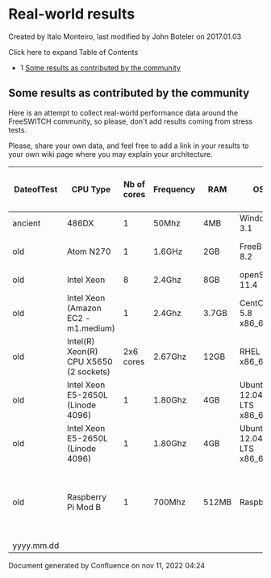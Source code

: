 
# Real-world results 

 Created by  Italo Monteiro, last modified by  John Boteler on 2017.01.03

Click here to expand Table of Contents

* 1 [Some results as contributed by the community](#some-results-as-contributed-by-the-community)

## Some results as contributed by the community

Here is an attempt to collect real-world performance data around the FreeSWITCH community, so please, don't add results coming from stress tests.

Please, share your own data, and feel free to add a link in your results to your own wiki page where you may explain your architecture.

| DateofTest | CPU Type                               | Nb of cores | Frequency | RAM   | OS                       | FreeSWITCH version                      | Nb of SIP Profiles used | Core DB location (SATA/SCSI/SSD/RAM) | Transcoding? | Modules used by the calls                 | 1 leg or 2 leg calls! | Max Concurrent Calls       | Max CPS | Modus Operandi and Comments                           | Your name/email |
| ---------- | -------------------------------------- | ----------- | --------- | ----- | ------------------------ | --------------------------------------- | ----------------------- | ------------------------------------ | ------------ | ----------------------------------------- | --------------------- | -------------------------- | ------- | ----------------------------------------------------- | --------------- |
| ancient    | 486DX                                  | 1           | 50Mhz     | 4MB   | Windows 3.1              | Git of 2010/08/11 12:51:04 GMT-4        | 1                       | IDE                                  | No           | dialplanXML, lua IVR, ring\_ready         | 2                     | 1                          | 1       | Test                                                  | DavidP15        |
| old        | Atom N270                              | 1           | 1.6GHz    | 2GB   | FreeBSD 8.2              | Git of 2011/03/01                       | 3                       | SATA (SSD)                           | Yes          | dialplanXML, ring\_ready                  | 2                     | 10 (near 0 load)           | 1       | Production and load testing                           | wvds-nl         |
| old        | Intel Xeon                             | 8           | 2.4Ghz    | 8GB   | openSuse 11.4            | git-8c98328 2011-04-06 15-36-35 +0200   | 1                       | SATA                                 | No           | 1                                         | 2                     | 140 at 7% CPU              | 20      | Production                                            | Eric Z. Beard   |
| old        | Intel Xeon (Amazon EC2 - m1.medium)    | 1           | 2.4Ghz    | 3.7GB | CentOS 5.8 x86\_64       | 1.3.0+git\~20120914T220755Z\~3b660a06e5 | 2                       | tmpfs                                | No           | dialplanXML, lua &lt;-> MySQL                | 1                     | \~250 at 15% CPU           | 15-20   | Production                                            | Dmitry Saratsky |
| old        | Intel(R) Xeon(R) CPU X5650 (2 sockets) | 2x6 cores   | 2.67Ghz   | 12GB  | RHEL 5.7 x86\_64         | pre-1.2.0                               | 1                       | SCSI                                 | No (G.711)   | **conference**,dialplanXML, lua &lt;-> MySQL | 1                     | 247 at 4% CPU              | 10      | Production                                            | Mariusz Cz.     |
| old        | Intel Xeon E5-2650L (Linode 4096)      | 1           | 1.80Ghz   | 4GB   | Ubuntu 12.04 LTS x86\_64 | 1.5.2b git                              | 4                       | RAM                                  | No           | dialplanXML, mod\_cdr\_csv, mod\_curl     | 2                     | \~180 calls at 2-12% CPU   | 4       | Production - **Bypass Media** G729                    | David Morris    |
| old        | Intel Xeon E5-2650L (Linode 4096)      | 1           | 1.80Ghz   | 4GB   | Ubuntu 12.04 LTS x86\_64 | 1.5.2b git                              | 4                       | RAM                                  | No           | dialplanXML, mod\_cdr\_csv, mod\_curl     | 2                     | \~180 calls at 80-128% CPU | 4       | Production - **Proxy Media** G729                     | David Morris    |
| old        | Raspberry Pi Mod B                     | 1           | 700Mhz    | 512MB | Raspbian                 | 1.5.2b git                              | 5                       | SDcard                               | No           | dialplanXML                               | 2                     | 1 call at 5-8% CPU         | 4       | Production - Router from internal NAT to VPN - G.711A | Peter Steinbach |
| yyyy.mm.dd |                                        |             |           |       |                          |                                         |                         |                                      |              |                                           |                       |                            |         |                                                       |                 |

Document generated by Confluence on nov 11, 2022 04:24
